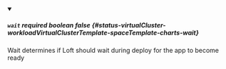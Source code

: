 
<details className="config-field" data-expandable="false" open>
<summary>

##### `wait` <span className="config-field-required" data-required="false">required</span> <span className="config-field-type">boolean</span> <span className="config-field-default">false</span> <span className="config-field-enum"></span> {#status-virtualCluster-workloadVirtualClusterTemplate-spaceTemplate-charts-wait}

Wait determines if Loft should wait during deploy for the app to become ready

</summary>



</details>
